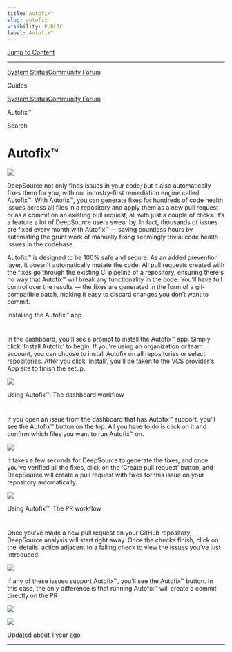```yaml
---
title: Autofix™
slug: autofix
visibility: PUBLIC
label: Autofix™
---
```

[Jump to Content](#content)

* * *

[System Status](https://deepsourcestatus.com/)[Community Forum](https://discuss.deepsource.com/)

Guides

[System Status](https://deepsourcestatus.com/)[Community Forum](https://discuss.deepsource.com/)

Autofix™

Search

Autofix™
========

![](https://files.readme.io/c3ad2c3-small-Autofix.png)

DeepSource not only finds issues in your code; but it also automatically fixes them for you, with our industry-first remediation engine called Autofix™. With Autofix™, you can generate fixes for hundreds of code health issues across all files in a repository and apply them as a new pull request or as a commit on an existing pull request, all with just a couple of clicks. It’s a feature a lot of DeepSource users swear by. In fact, thousands of issues are fixed every month with Autofix™ — saving countless hours by automating the grunt work of manually fixing seemingly trivial code health issues in the codebase.

Autofix™ is designed to be 100% safe and secure. As an added prevention layer, it doesn't automatically mutate the code. All pull requests created with the fixes go through the existing CI pipeline of a repository, ensuring there's no way that Autofix™ will break any functionality in the code. You’ll have full control over the results — the fixes are generated in the form of a git-compatible patch, making it easy to discard changes you don’t want to commit.

Installing the Autofix™ app

[](#installing-the-autofix-app)
==============================================================

In the dashboard, you'll see a prompt to install the Autofix™ app. Simply click 'Install Autofix' to begin. If you're using an organization or team account, you can choose to install Autofix on all repositories or select repositories. After you click 'Install', you'll be taken to the VCS provider's App site to finish the setup.

![](https://files.readme.io/3a7681f-install-autofix.png)

Using Autofix™: The dashboard workflow

[](#using-autofix-the-dashboard-workflow)
===================================================================================

If you open an issue from the dashboard that has Autofix™ support, you’ll see the Autofix™ button on the top. All you have to do is click on it and confirm which files you want to run Autofix™ on.

![](https://files.readme.io/b64019a-Autofix.png)

It takes a few seconds for DeepSource to generate the fixes, and once you’ve verified all the fixes, click on the ‘Create pull request’ button, and DeepSource will create a pull request with fixes for this issue on your repository automatically.

![](https://files.readme.io/1d9a8f7-autofix-diff.png)

Using Autofix™: The PR workflow

[](#using-autofix-the-pr-workflow)
=====================================================================

Once you’ve made a new pull request on your GitHub repository, DeepSource analysis will start right away. Once the checks finish, click on the ‘details’ action adjacent to a failing check to view the issues you’ve just introduced.

![](https://files.readme.io/79de83d-pr-flow-1.png)

If any of these issues support Autofix™, you’ll see the Autofix™ button. In this case, the only difference is that running Autofix™ will create a commit directly on the PR

![](https://files.readme.io/4a4d339-pr-flow-2.png)

![](https://files.readme.io/6896bab-pr-flow-3.png)

Updated about 1 year ago

* * *
